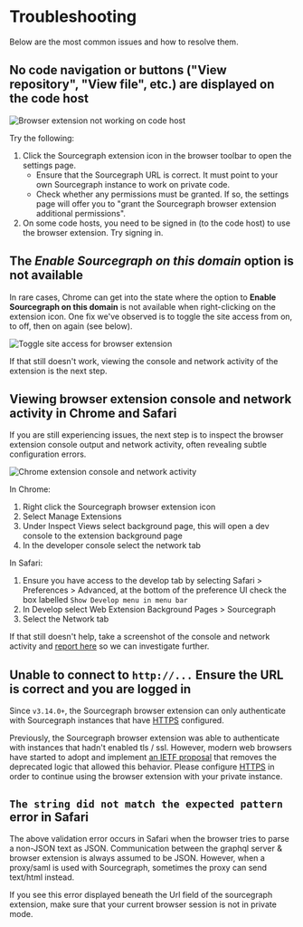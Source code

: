 # Troubleshooting

Below are the most common issues and how to resolve them.

## No code navigation or buttons ("View repository", "View file", etc.) are displayed on the code host

![Browser extension not working on code host](https://sourcegraphstatic.com/BrowserExtensionNotWorkingCodeHost.gif)

Try the following:

1. Click the Sourcegraph extension icon in the browser toolbar to open the settings page.
    - Ensure that the Sourcegraph URL is correct. It must point to your own Sourcegraph instance to work on private code.
    - Check whether any permissions must be granted. If so, the settings page will offer you to "grant the Sourcegraph browser extension additional permissions".
1. On some code hosts, you need to be signed in (to the code host) to use the browser extension. Try signing in.

## The *Enable Sourcegraph on this domain* option is not available

In rare cases, Chrome can get into the state where the option to **Enable Sourcegraph on this domain** is not available when right-clicking on the extension icon. One fix we've observed is to toggle the site access from on, to off, then on again (see below).

![Toggle site access for browser extension](https://sourcegraphstatic.com/ToggleSiteAccess.gif)

If that still doesn't work, viewing the console and network activity of the extension is the next step.

## Viewing browser extension console and network activity in Chrome and Safari

If you are still experiencing issues, the next step is to inspect the browser extension console output and network activity, often revealing subtle configuration errors.

![Chrome extension console and network activity](https://sourcegraphstatic.com/ChromeExtensionConsoleNetworkActivity.gif)

In Chrome:

1. Right click the Sourcegraph browser extension icon
2. Select Manage Extensions
3. Under Inspect Views select background page, this will open a dev console to the extension background page
4. In the developer console select the network tab

In Safari:

1. Ensure you have access to the develop tab by selecting Safari > Preferences > Advanced, at the bottom of the preference UI check the box labelled `Show Develop menu in menu bar`
2. In Develop select Web Extension Background Pages > Sourcegraph
3. Select the Network tab

If that still doesn't help, take a screenshot of the console and network activity and [report here](https://help.sourcegraph.com/hc/en-us/requests/new) so we can investigate further.

## Unable to connect to `http://...` Ensure the URL is correct and you are logged in

Since `v3.14.0+`, the Sourcegraph browser extension can only authenticate with Sourcegraph instances that have [HTTPS](/admin/tls_ssl) configured.

Previously, the Sourcegraph browser extension was able to authenticate with instances that hadn't enabled tls / ssl. However, modern web browsers have started to adopt and implement [an IETF proposal](https://web.dev/samesite-cookies-explained/) that removes the deprecated logic that allowed this behavior. Please configure [HTTPS](/admin/tls_ssl) in order to continue using the browser extension with your private instance.

## `The string did not match the expected pattern` error in Safari

The above validation error occurs in Safari when the browser tries to parse a non-JSON text as JSON. Communication between the graphql server & browser extension is always assumed to be JSON. However, when a proxy/saml is used with Sourcegraph, sometimes the proxy can send text/html instead.

If you see this error displayed beneath the Url field of the sourcegraph extension, make sure that your current browser session is not in private mode.
